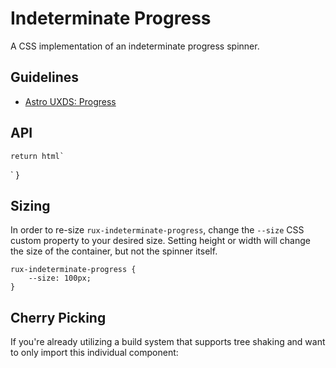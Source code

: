 
<Meta of={IndeterminateProgressStories} />

# Indeterminate Progress

A CSS implementation of an indeterminate progress spinner.

## Guidelines

* [Astro UXDS: Progress](https://www.astrouxds.com/components/progress/)

## API

<Controls />

    return html`
<div style="width: 100%; display: flex; align-items: center; justify-content: center;">
    <rux-indeterminate-progress></rux-indeterminate-progress>
</div>
    `
}

<Canvas of={IndeterminateProgressStories.Default} />

## Sizing

In order to re-size `rux-indeterminate-progress`, change the `--size` CSS custom property to your desired size.
Setting height or width will change the size of the container, but not the spinner itself.

```
rux-indeterminate-progress {
    --size: 100px;
}
```

## Cherry Picking

If you're already utilizing a build system that supports tree shaking and want to only import this individual component:

```js
import { RuxIndeterminateProgress } from '@astrouxds/astro-web-components/dist/components/rux-indeterminate-progress.js'
customElements.define('rux-indeterminate-progress', RuxIndeterminateProgress)
```

